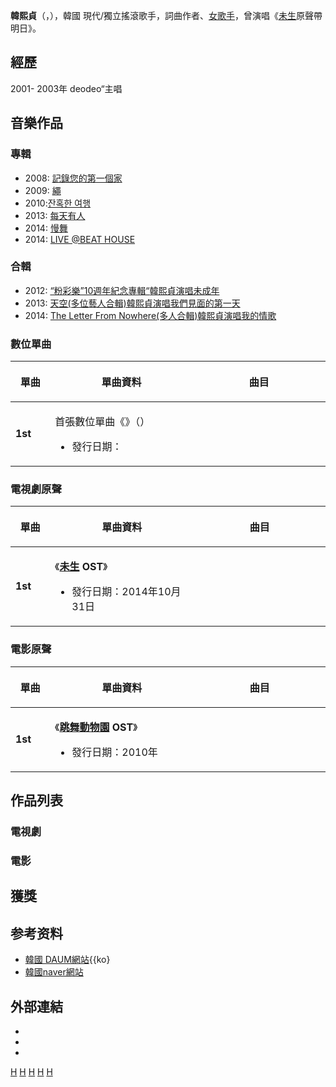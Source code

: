 {{Not|韓熙政}}
{{Infobox musical artist
| name             = 韓熙貞
| image            = Han Hee-Jung.jpg
| image_size       = 
| caption          = 
| background       = solo_singer
| birth_name       = 
| native_name      = 한희정
| native_name_lang = ko
| alias            = 
| nationality      = {{ROK}}
| birth_date       = {{birth date and age|1979|6|3}}
| birth_place      = {{KOR}}[[首爾特別市|首爾特別市]]
| origin           = 
| death_date       = 
| death_place      = 
| spouse           = 
| children         = 
| genre            = [[夢幻流行|夢幻流行]]、現代搖滾
| occupation       = [[創作歌手|創作歌手]]、[[作曲家|作曲家]]、[[作詞家|作詞家]]、[[製作人|製作人]]
| instrument       = [[鍵盤樂器|鍵盤樂器]]、[[吉他|吉他]]
| years_active     = 2001年至今
| label            = 
| education        = [[崇實大學|崇實大學]]
}}
{{Infobox Korean name
| hangul    = 한희정
| hanja     = 韓熙貞
| rr        = Han Hee-Jung
| mr        =
| koreanipa =
}}

'''韓熙貞'''（{{bd|1979年|6月3日}}，{{lang-ko|한희정}}），韓國 現代/獨立搖滾歌手，詞曲作者、[[女歌手|女歌手]]，曾演唱《[[未生|未生]]原聲帶 明日》。

== 經歷 ==


2001- 2003年 deodeo“主唱

== 音樂作品 ==


=== 專輯 ===
* 2008: [[記錄您的第一個家|記錄您的第一個家]]
* 2009: [[繩|繩]]
*2010:[[잔혹한_여행|잔혹한 여행]]
* 2013: [[每天有人|每天有人]]
* 2014: [[慢舞|慢舞]]
* 2014: [[LIVE_@BEAT_HOUSE|LIVE @BEAT HOUSE]]

=== 合輯 ===
* 2012: [[“粉彩樂”10週年紀念專輯“|“粉彩樂”10週年紀念專輯“]][[韓熙貞演唱未成年|韓熙貞演唱未成年]]
* 2013: [[天空(多位藝人合輯)|天空(多位藝人合輯)]][[韓熙貞演唱我們見面的第一天|韓熙貞演唱我們見面的第一天]]
* 2014: [[The_Letter_From_Nowhere(多人合輯)|The Letter From Nowhere(多人合輯)]][[韓熙貞演唱我的情歌|韓熙貞演唱我的情歌]]





=== 數位單曲 ===
{| class="wikitable" style="text-align:center"
!width="60px"| 單曲
!width="300px"| 單曲資料
!width="300px"| 曲目
|- bgcolor="#F0F8FF"
| '''1st'''
|align="left"| 首張數位單曲《》（）
* 發行日期：
|align="left" style="font-size: 85%;"|
{{hidden|曲目|
# ''''''
# ） }}
|}


===電視劇原聲===
{| class="wikitable" style="text-align:center"
!width="60px"| 單曲
!width="300px"| 單曲資料
!width="300px"| 曲目
|- bgcolor="#F0F8FF"
| '''1st'''
|align="left"| 《'''[[未生|未生]] OST'''》
* 發行日期：2014年10月31日
|align="left" style="font-size: 85%;"|
{{hidden|曲目|
# (明日) }}
|}
===電影原聲===
{| class="wikitable" style="text-align:center"
!width="60px"| 單曲
!width="300px"| 單曲資料
!width="300px"| 曲目
|- bgcolor="#F0F8FF"
| '''1st'''
|align="left"| 《'''[[跳舞動物園|跳舞動物園]] OST'''》
* 發行日期：2010年
|align="left" style="font-size: 85%;"|
{{hidden|曲目|
# (복숭아라도 사갈까) }}
|}

== 作品列表 ==
=== 電視劇 ===

=== 電影 ===

== 獲獎 ==

==参考资料==
{{Reflist}}

*[http://100.daum.net/encyclopedia/view/33XXXXX69658 韓國 DAUM網站]{{ko}
*[http://music.naver.com/promotion/specialContent.nhn?articleId=6173 韓國naver網站]{{ko}} 
== 外部連結 ==
*{{twitter|dawnyboom}}{{ko}}
*{{instagram|jongsuk020}}{{ko}}
*{{facebook|dawnyboom}}{{ko}}

[[Category:韓國女歌手|H]]
[[Category:韓國廣播主持人|H]]
[[Category:韓國創作歌手|H]]
[[Category:首爾特別市出身人物|H]]
[[Category:韓姓|H]]